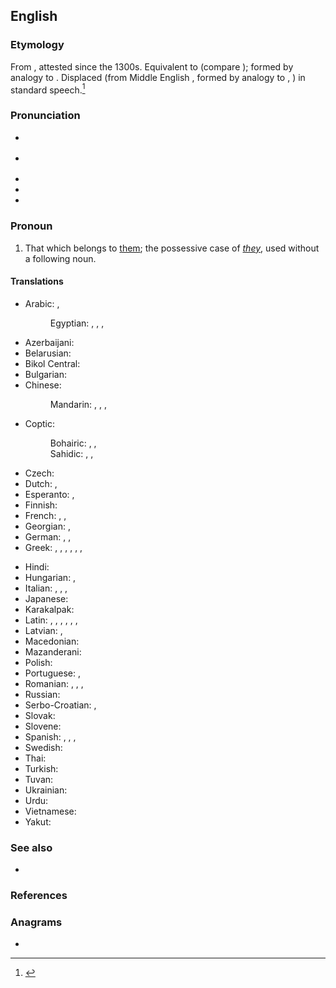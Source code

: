 ==English==

===Etymology===
From {{inh|en|enm|theires}}, attested since the 1300s. Equivalent to {{suffix|en|their|s}} (compare {{m|en|-'s}}); formed by analogy to {{m|en|his}}. Displaced {{m|en|theirn}} (from Middle English {{m|enm|theiren}}, formed by analogy to {{m|en|mine}}, {{m up uni|en|thine}}) in standard speech.<ref>{{R:Etymonline}}</ref>

===Pronunciation===
* {{a|UK}} {{IPA|en|/ðɛəz/|/ðɛːz/}}
* {{a|US}} {{IPA|en|/ðɛɚz/|/ðɛɹz/}}
* {{audio|en|en-us-theirs.ogg|Audio (US)}}
* {{rhymes|en|ɛə(ɹ)z|s=1}}
* {{homophones|en|there's}}

===Pronoun===
{{head|en|pronoun|cat2=possessive pronouns|cat3=third person pronouns}}

# That which belongs to [[them]]; the possessive case of ''[[they]]'', used without a following noun.

====Translations====
{{trans-top|that which belongs to them}}
* Arabic: {{qualifier|belonging to two persons}} {{t|ar|لَهُمَا|m|f}}, {{qualifier|belonging to many persons}} {{t|ar|لَهُم|m}} {{t|ar|لَهُن|f}}
*: Egyptian: {{t|arz|ليهم|tr=līhom|sc=Arab}}, {{t|arz|بتاعهم|m|tr=betāʿhom|sc=Arab}}, {{t|arz|بتاعتهم|f|tr=betāʿethom|sc=Arab}}, {{t|arz|بتوعهم|p|tr=betōʿhom|sc=Arab}}
* Azerbaijani: {{t|az|onlarınkı}}
* Belarusian: {{t|be|іх}}
* Bikol Central: {{t+|bcl|sainda}} {{qualifier|before a noun}}
* Bulgarian: {{t|bg|те́хен}}
* Chinese:
*: Mandarin: {{t+|cmn|他們|alt=他們的|sc=Hani}}, {{t+|cmn|他们|alt=他们的|tr=tāmen de|sc=Hani}}, {{t+|cmn|她們|alt=她們的|sc=Hani}}, {{t+|cmn|她们|alt=她们的|tr=tāmen de|sc=Hani}} {{qualifier|of females}}
* Coptic:
*: Bohairic: {{t|cop|ⲫⲱⲟⲩ|m}}, {{t|cop|ⲑⲱⲟⲩ|f}}, {{t|cop|ⲛⲟⲩⲟⲩ|p}}
*: Sahidic: {{t|cop|ⲡⲱⲟⲩ|m}}, {{t|cop|ⲧⲱⲟⲩ|f}}, {{t|cop|ⲛⲟⲩⲟⲩ|p}}
* Czech: {{t+|cs|jejich}}
* Dutch: {{t|nl|het hunne}}, {{t|nl|de hunne}}
* Esperanto: {{t|eo|la ilia}}, {{t|eo|la sia}}
* Finnish: {{t+|fi|heidän}}
* French: {{t+|fr|le leur|f}}, {{t+|fr|la leur|f}}, {{t+|fr|les leurs|m-p|f-p}}
* Georgian: {{t|ka|მათი|sc=Geor}}, {{t|ka|იმათი|sc=Geor}}
* German: {{t+|de|ihrer|m}}, {{t+|de|ihre|f}}, {{t+|de|ihres|n}}
* Greek: {{t+|el|δικός|alt=δικός τους|m}}, {{t|el|δικιά|alt=δικιά τους|f}}, {{t+|el|δική|alt=δική τους|f}}, {{t+|el|δικό|alt=δικό τους|n}}, {{t+|el|δικοί|alt=δικοί τους|m-p}}, {{t+|el|δικές|alt=δικές τους|f-p}}, {{t+|el|δικά|alt=δικά τους|n-p}}
{{trans-mid}}
* Hindi: {{t+|hi|उनका}}
* Hungarian: {{t+|hu|övék}}, {{t|hu|övéik}}
* Italian: {{t|it|il loro|m}}, {{t|it|la loro|f}}, {{t|it|i loro|m-p}}, {{t|it|le loro|f-p}}
* Japanese: {{t+|ja|彼ら|alt=彼らの|tr=かれらの, karera no}}
* Karakalpak: {{t|kaa|oniki}}
* Latin: {{t+|la|suus}}, {{t+|la|eorum}}, {{t+|la|earum}}, {{t|la|illorum}}, {{t|la|illarum}}, {{t+|la|horum}}, {{t+|la|harum}}
* Latvian: {{t+|lv|viņu}}, {{t|lv|viņējs}}
* Macedonian: {{t|mk|нивен}}
* Mazanderani: {{t|mzn|وشونی|tr=vešuni|sc=ps-Arab}}
* Polish: {{t+|pl|ich}}
* Portuguese: {{t+|pt|seu}}, {{t+|pt|deles}}
* Romanian: {{t|ro|al lor|m}}, {{t|ro|a lor|f}}, {{t|ro|ai lor|m-p}}, {{t|ro|ale lor|f-p}}
* Russian: {{t+|ru|их}}
* Serbo-Croatian: {{t|sh|njihov}}, {{t|sh|њихов|sc=Cyrl}}
* Slovak: {{t+|sk|ich}}
* Slovene: {{t+|sl|njíhov}}
* Spanish: {{t+|es|suyo|m}}, {{t+|es|suya|f}}, {{t+|es|suyos|m-p}}, {{t+|es|suyas|f-p}}
* Swedish: {{t+|sv|deras}}
* Thai: {{t|th|ของเขา|tr=kŏng kăo}}
* Turkish: {{t|tr|onlarınki}}
* Tuvan: {{t|tyv|оларныы}}
* Ukrainian: {{t|uk|їх}}
* Urdu: {{t|ur|ان کا|tr=un kā}}
* Vietnamese: {{t|vi|của họ}}
* Yakut: {{t|sah|кинилэр киэннэрэ}}
{{trans-bottom}}

===See also===
* {{pedia|They}}

===References===
<references/>

===Anagrams===
* {{anagrams|en|a=ehirst|Reiths|Rieths|Ritesh|Thiers|riseth|rithes|sireth}}